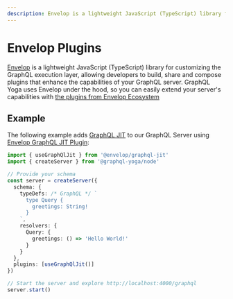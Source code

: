 ```yaml
---
description: Envelop is a lightweight JavaScript (TypeScript) library for customizing the GraphQL execution layer, allowing developers to build, share and compose plugins that enhance the capabilities of your GraphQL server.
---
```


# Envelop Plugins

[Envelop](https://envelop.dev) is a lightweight JavaScript (TypeScript) library for customizing the GraphQL execution layer, allowing developers to build, share and compose plugins that enhance the capabilities of your GraphQL server.
GraphQL Yoga uses Envelop under the hood, so you can easily extend your server's capabilities with [the plugins from Envelop Ecosystem](https://envelop.dev/plugins)

## Example

The following example adds [GraphQL JIT](https://github.com/zalando-incubator/graphql-jit) to our GraphQL Server using [Envelop GraphQL JIT Plugin](https://envelop.dev/plugins/use-graphql-jit):

```ts
import { useGraphQlJit } from '@envelop/graphql-jit'
import { createServer } from '@graphql-yoga/node'

// Provide your schema
const server = createServer({
  schema: {
    typeDefs: /* GraphQL */ `
      type Query {
        greetings: String!
      }
    `,
    resolvers: {
      Query: {
        greetings: () => 'Hello World!'
      }
    }
  },
  plugins: [useGraphQlJit()]
})

// Start the server and explore http://localhost:4000/graphql
server.start()
```

